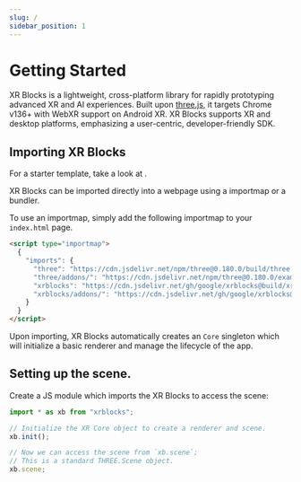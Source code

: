 ```yaml
---
slug: /
sidebar_position: 1
---
```



# Getting Started

XR Blocks is a lightweight, cross-platform library for rapidly prototyping
advanced XR and AI experiences. Built upon [three.js](https://threejs.org), it
targets Chrome v136+ with WebXR support on Android XR. XR Blocks supports XR
and desktop platforms, emphasizing a user-centric, developer-friendly SDK.

## Importing XR Blocks

For a starter template, take a look at <CodeSearchLink path="templates/0_basic/index.html"/>.

XR Blocks can be imported directly into a webpage using a importmap or a bundler.

To use an importmap, simply add the following importmap to your `index.html` page.

```html
<script type="importmap">
  {
    "imports": {
      "three": "https://cdn.jsdelivr.net/npm/three@0.180.0/build/three.module.js",
      "three/addons/": "https://cdn.jsdelivr.net/npm/three@0.180.0/examples/jsm/",
      "xrblocks": "https://cdn.jsdelivr.net/gh/google/xrblocks@build/xrblocks.js",
      "xrblocks/addons/": "https://cdn.jsdelivr.net/gh/google/xrblocks@build/addons/"
    }
  }
</script>
```

Upon importing, XR Blocks automatically creates an `Core` singleton which will initialize a basic renderer and manage the lifecycle of the app.

## Setting up the scene.

Create a JS module which imports the XR Blocks to access the scene:

```javascript
import * as xb from "xrblocks";

// Initialize the XR Core object to create a renderer and scene.
xb.init();

// Now we can access the scene from `xb.scene`;
// This is a standard THREE.Scene object.
xb.scene;
```

